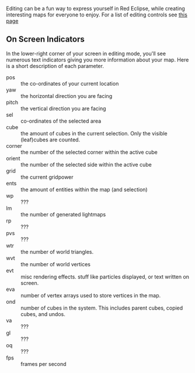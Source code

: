 Editing can be a fun way to express yourself in Red Eclipse, while creating interesting maps for everyone to enjoy. For a list of editing controls see [[Editing Controls|this page]]

== On Screen Indicators ==



In the lower-right corner of your screen in editing mode, you'll see numerous text indicators giving you more information about your map. Here is a short description of each parameter. 


;pos
:the co-ordinates of your current location
;yaw
:the horizontal direction you are facing
;pitch
:the vertical direction you are facing
;sel
:co-ordinates of the selected area
;cube
:the amount of cubes in the current selection. Only the visible (leaf)cubes are counted.
;corner
:the number of the selected corner within the active cube
;orient
:the number of the selected side within the active cube
;grid
:the current gridpower 
;ents
:the amount of entities within the map (and selection)
;wp
:???
;lm
:the number of generated lightmaps
;rp
:???
;pvs
:???
;wtr
:the number of world triangles.
;wvt
:the number of world vertices
;evt
:misc rendering effects. stuff like particles displayed, or text written on screen.
;eva
:number of vertex arrays used to store vertices in the map.
;ond
:number of cubes in the system. This includes parent cubes, copied cubes, and undos.
;va
:???
;gl
:???
;oq
:???
;fps
:frames per second